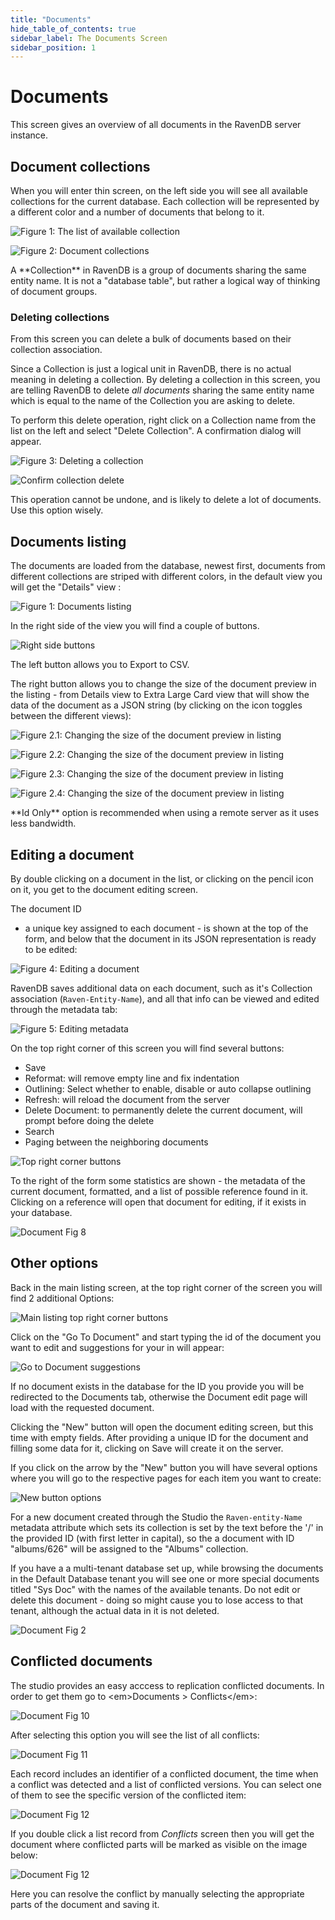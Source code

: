```yaml
---
title: "Documents"
hide_table_of_contents: true
sidebar_label: The Documents Screen
sidebar_position: 1
---
```



# Documents

This screen gives an overview of all documents in the RavenDB server instance.

## Document collections

When you will enter thin screen, on the left side you will see all available collections for the current database. Each collection will be represented by a different color and a number of documents that belong to it.

![Figure 1: The list of available collection](./assets/studio_collections_2.PNG)

![Figure 2: Document collections](./assets/studio_collections_1.PNG)

<Admonition type="info" title="">
A **Collection** in RavenDB is a group of documents sharing the same entity name. It is not a "database table", but rather a logical way of thinking of document groups.
</Admonition>

### Deleting collections

From this screen you can delete a bulk of documents based on their collection association.

Since a Collection is just a logical unit in RavenDB, there is no actual meaning in deleting a collection. By deleting a collection in this screen, you are telling RavenDB to delete _all documents_ sharing the same entity name which is equal to the name of the Collection you are asking to delete.

To perform this delete operation, right click on a Collection name from the list on the left and select "Delete Collection". A confirmation dialog will appear.

![Figure 3: Deleting a collection](./assets/studio_collections_3.PNG)

![Confirm collection delete](./assets/studio_collections_4.PNG)

<Admonition type="warning" title="">
This operation cannot be undone, and is likely to delete a lot of documents. Use this option wisely.
</Admonition>

## Documents listing

The documents are loaded from the database, newest first, documents from different collections are striped with different colors, in the default view you will get the "Details" view :

![Figure 1: Documents listing](./assets/studio_documents_1.PNG)

In the right side of the view you will find a couple of buttons.

![Right side buttons](./assets/studio_base_11.PNG)

The left button allows you to Export to CSV.

The right button allows you to change the size of the document preview in the listing - from Details view to Extra Large Card view that will show the data of the document as a JSON string (by clicking on the icon toggles between the different views):

![Figure 2.1: Changing the size of the document preview in listing](./assets/studio_base_7.1.PNG)  

![Figure 2.2: Changing the size of the document preview in listing](./assets/studio_base_7.2.PNG)  

![Figure 2.3: Changing the size of the document preview in listing](./assets/studio_base_7.3.PNG)  

![Figure 2.4: Changing the size of the document preview in listing](./assets/studio_base_7.4.PNG)    

<Admonition type="info" title="">
**Id Only** option is recommended when using a remote server as it uses less bandwidth.
</Admonition>

## Editing a document
By double clicking on a document in the list, or clicking on the pencil icon on it, you get to the document editing screen.

The document ID

 - a unique key assigned to each document - is shown at the top of the form, and below that the document in its JSON representation is ready to be edited:

![Figure 4: Editing a document](./assets/studio_documents_4.PNG)

RavenDB saves additional data on each document, such as it's Collection association (`Raven-Entity-Name`), and all that info can be viewed and edited through the metadata tab:

![Figure 5: Editing metadata](./assets/studio_documents_7.PNG)

On the top right corner of this screen you will find several buttons:

- Save
- Reformat: will remove empty line and fix indentation
- Outlining: Select whether to enable, disable or auto collapse outlining
- Refresh: will reload the document from the server
- Delete Document: to permanently delete the current document, will prompt before doing the delete
- Search
- Paging between the neighboring documents

![Top right corner buttons](./assets/studio_documents_9.PNG)

To the right of the form some statistics are shown - the metadata of the current document, formatted, and a list of possible reference found in it. Clicking on a reference will open that document for editing, if it exists in your database.

![Document Fig 8](./assets/studio_documents_8.PNG)

## Other options

Back in the main listing screen, at the top right corner of the screen you will find 2 additional Options:  

![Main listing top right corner buttons](./assets/studio_base_5.PNG)

Click on the "Go To Document" and start typing the id of the document you want to edit and suggestions for your in will appear:

![Go to Document suggestions](./assets/studio_base_9.PNG)

If no document exists in the database for the ID you provide you will be redirected to the Documents tab, otherwise the Document edit page will load with the requested document.

Clicking the "New" button will open the document editing screen, but this time with empty fields. After providing a unique ID for the document and filling some data for it, clicking on Save will create it on the server.

If you click on the arrow by the "New" button you will have several options where you will go to the respective pages for each item you want to create:

![New button options](./assets/studio_base_10.PNG)

For a new document created through the Studio the `Raven-entity-Name` metadata attribute which sets its collection is set by the text before the '/' in the provided ID (with first letter in capital), so the a document with ID "albums/626" will be assigned to the "Albums" collection.

If you have a a multi-tenant database set up, while browsing the documents in the Default Database tenant you will see one or more special documents titled "Sys Doc" with the names of the available tenants. Do not edit or delete this document - doing so might cause you to lose access to that tenant, although the actual data in it is not deleted.

![Document Fig 2](./assets/studio_documents_2.PNG)


## Conflicted documents

The studio provides an easy acccess to replication conflicted documents. In order to get them go to &lt;em&gt;Documents &gt; Conflicts&lt;/em&gt;:

![Document Fig 10](./assets/studio_documents_10.png)

After selecting this option you will see the list of all conflicts:

![Document Fig 11](./assets/studio_documents_11.png)

Each record includes an identifier of a conflicted document, the time when a conflict was detected and a list of conflicted versions. You can select one of them to see the specific version of the conflicted item:

![Document Fig 12](./assets/studio_documents_12.png)

If you double click a list record from _Conflicts_ screen then you will get the document where conflicted parts will be marked as visible on the image below:

![Document Fig 12](./assets/studio_documents_13.png)

Here you can resolve the conflict by manually selecting the appropriate parts of the document and saving it.
